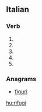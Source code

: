 ==Italian==

===Verb===
{{head|it|verb form}}

# {{inflection of|rifugiare||2|s|pres|indc|lang=it}}
# {{inflection of|rifugiare||1|s|pres|subj|lang=it}}
# {{inflection of|rifugiare||2|s|pres|subj|lang=it}}
# {{inflection of|rifugiare||3|s|pres|subj|lang=it}}
# {{inflection of|rifugiare||3|s|impr|lang=it}}

===Anagrams===
* [[figuri#Italian|figuri]]

[[hu:rifugi]]